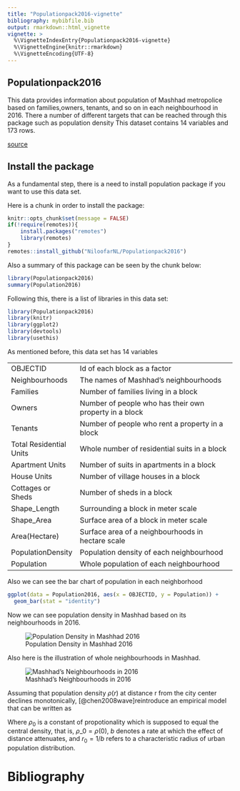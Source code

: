 ```yaml
---
title: "Populationpack2016-vignette"
bibliography: mybibfile.bib
output: rmarkdown::html_vignette
vignette: >
  %\VignetteIndexEntry{Populationpack2016-vignette}
  %\VignetteEngine{knitr::rmarkdown}
  %\VignetteEncoding{UTF-8}
---
```


## Populationpack2016

This data provides information about population of Mashhad metropolice based on families,owners, tenants, and so on in each neighbourhood in 2016. There a number of different targets that can be reached through this package such as population density This dataset contains 14 variables and 173 rows.

[source](https://amar.org.ir/)

## Install the package

As a fundamental step, there is a need to install population package if you want to use this data set.

Here is a chunk in order to install the package:

```r
knitr::opts_chunk$set(message = FALSE)
if(!require(remotes)){
    install.packages("remotes")
    library(remotes)
}
remotes::install_github("NiloofarNL/Populationpack2016")
```

Also a summary of this package can be seen by the chunk below:

```r
library(Populationpack2016)
summary(Population2016)
```

Following this, there is a list of libraries in this data set:

```r
library(Populationpack2016)
library(knitr)
library(ggplot2)
library(devtools)
library(usethis)
```

As mentioned before, this data set has 14 variables

|                         |                                                        |
|-------------------------|--------------------------------------------------------|
| OBJECTID                | Id of each block as a factor                           |
| Neighbourhoods          | The names of Mashhad's neighbourhoods                  |
| Families                | Number of families living in a block                   |
| Owners                  | Number of people who has their own property in a block |
| Tenants                 | Number of people who rent a property in a block        |
| Total Residential Units | Whole number of residential suits in a block           |
| Apartment Units         | Number of suits in apartments in a block               |
| House Units             | Number of village houses in a block                    |
| Cottages or Sheds       | Number of sheds in a block                             |
| Shape_Length            | Surrounding a block in meter scale                     |
| Shape_Area              | Surface area of a block in meter scale                 |
| Area(Hectare)           | Surface area of a neighbourhoods in hectare scale      |
| PopulationDensity       | Population density of each neighbourhood               |
| Population              | Whole population of each neighbourhood                 |

Also we can see the bar chart of population in each neighborhood

```r
ggplot(data = Population2016, aes(x = OBJECTID, y = Population)) + 
  geom_bar(stat = "identity")
```

Now we can see population density in Mashhad based on its neighbourhoods in 2016.

![Population Density in Mashhad 2016](mashhad-density.png)


Also here is the illustration of whole neighbourhoods in Mashhad.

![Mashhad's Neighbourhoods in 2016](mashhad-neighbours.png)


Assuming that population density $\rho(r)$ at distance r from the city center declines monotonically, [@chen2008wave]reintroduce an empirical model that can be written as

```{=tex}
\begin{equation}
\label{eq:1}
\rho(r) = \rho_0 exp (-br) = \rho_0 exp (-\frac{r}{r_0})
\end{equation}
```
Where $\rho_0$ is a constant of propotionality which is supposed to equal the central density, that is, $\rho\_0 = \rho(0)$, $b$ denotes a rate at which the effect of distance attenuates, and $r_0 = 1/b$ refers to a characteristic radius of urban population distribution.

# Bibliography
